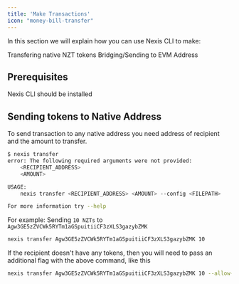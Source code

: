 ```yaml
---
title: 'Make Transactions'
icon: "money-bill-transfer"
---
```


In this section we will explain how you can use Nexis CLI to make:

<CardGroup>

  <Card title="Native Transactions" icon="terminal" href="#sending-tokens-to-native-address">
   Transfering native NZT tokens
  </Card>

  <Card title="EVM Transactions" icon="link" href="#nexis-zkevm-testnet">
   Bridging/Sending to EVM Address
  </Card>

</CardGroup>

## Prerequisites
<CardGroup cols={1}>

  <Card title="Command Line Interface" icon="terminal" href="/quickstart">
   Nexis CLI should be installed
  </Card>

</CardGroup>

## Sending tokens to Native Address
To send transaction to any native address you need address of recipient and the amount to transfer.

```bash
$ nexis transfer
error: The following required arguments were not provided:
    <RECIPIENT_ADDRESS>
    <AMOUNT>

USAGE:
    nexis transfer <RECIPIENT_ADDRESS> <AMOUNT> --config <FILEPATH>

For more information try --help
```

For example: Sending `10 NZTs` to `Agw3GE5zZVCWk5RYTm1aGSpuitiiCF3zXLS3gazybZMK`

```bash
nexis transfer Agw3GE5zZVCWk5RYTm1aGSpuitiiCF3zXLS3gazybZMK 10
```

If the recipient doesn't have any tokens, then you will need to pass an additional flag with the above command, like this 

```bash
nexis transfer Agw3GE5zZVCWk5RYTm1aGSpuitiiCF3zXLS3gazybZMK 10 --allow-unfunded-recipient
```
